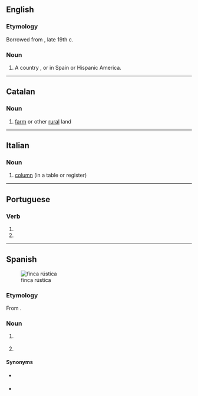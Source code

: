 {{also|fincá}}
==English==

===Etymology===
Borrowed from {{bor|en|es|finca}}, late 19th c.

===Noun===
{{en-noun}}

# A country {{l|en|estate}}, {{l|en|farm}} or {{l|en|ranch}} in Spain or Hispanic America.

----

==Catalan==

===Noun===
{{ca-noun|f}}

# [[farm]] or other [[rural]] land

----

==Italian==

===Noun===
{{it-noun|f}}

# [[column]] (in a table or register)

----

==Portuguese==

===Verb===
{{head|pt|verb form}}

# {{pt-verb form of|fincar|ar|indicative|present|singular|third}}
# {{pt-verb form of|fincar|ar|imperative|affirmative|singular|second}}

----

==Spanish==
{{wikipedia|lang=es}}
[[Image:Finca-CanFrareVerd-Ibiza.JPG|thumb|finca rústica]]

===Etymology===
From {{m|es|fincar}}.

===Noun===
{{es-noun|f}}

# {{l|en|real estate}} {{gloss|typically rural and surrounding land but also urban}}
# {{l|en|farm}}

====Synonyms====
* {{sense|real estate}} {{l|es|bien inmueble}}
* {{sense|farm}} {{l|es|hacienda}}